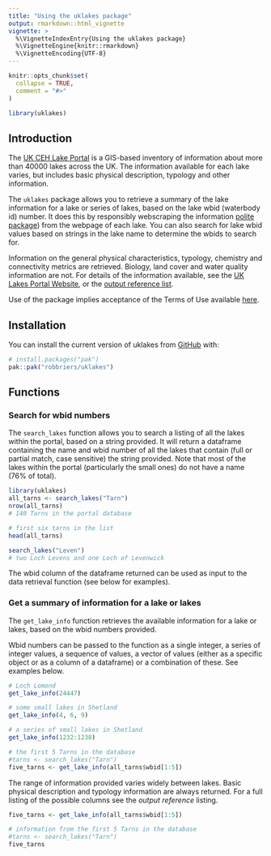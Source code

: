 ```yaml
---
title: "Using the uklakes package"
output: rmarkdown::html_vignette
vignette: >
  %\VignetteIndexEntry{Using the uklakes package}
  %\VignetteEngine{knitr::rmarkdown}
  %\VignetteEncoding{UTF-8}
---
```


```r
knitr::opts_chunk$set(
  collapse = TRUE,
  comment = "#>"
)
```

```r
library(uklakes)
```

## Introduction 

The [UK CEH Lake Portal](https://uklakes.ceh.ac.uk/) is a GIS-based inventory of information about more than 40000 lakes across the UK. The information available for each lake varies, but includes basic physical description, typology and other information.

The `uklakes` package allows you to retrieve a summary of the lake information for a lake or series of lakes, based on the lake wbid (waterbody id) number. It does this by responsibly webscraping the information [polite package](https://cran.r-project.org/package=polite)) from the webpage of each lake. You can also search for lake wbid values based on strings in the lake name to determine the wbids to search for.

Information on the general physical characteristics, typology, chemistry and connectivity metrics are retrieved. Biology, land cover and water quality information are not. For details of the information available, see the [UK Lakes Portal Website](https://uklakes.ceh.ac.uk/), or the [output reference list](../articles/uklakes_output_ref.html).

Use of the package implies acceptance of the Terms of Use available [here](https://www.ceh.ac.uk/terms-of-use).

## Installation

You can install the current version of uklakes from [GitHub](https://github.com/) with:

```r
# install.packages("pak")
pak::pak("robbriers/uklakes")
```

## Functions

### Search for wbid numbers

The `search_lakes` function allows you to search a listing of all the lakes within the portal, based on a string provided. It will return a dataframe containing the name and wbid number of all the lakes that contain (full or partial match, case sensitive) the string provided. Note that most of the lakes within the portal (particularly the small ones) do not have a name (76% of total).

```r
library(uklakes)
all_tarns <- search_lakes("Tarn")
nrow(all_tarns)
# 140 Tarns in the portal database

# first six tarns in the list
head(all_tarns)

search_lakes("Leven")
# two Loch Levens and one Loch of Levenwick
```

The wbid column of the dataframe returned can be used as input to the data retrieval function (see below for examples).

### Get a summary of information for a lake or lakes

The `get_lake_info` function retrieves the available information for a lake or lakes, based on the wbid numbers provided.

Wbid numbers can be passed to the function as a single integer, a series of integer values, a sequence of values, a vector of values (either as a specific object or as a column of a dataframe) or a combination of these. See examples below.

```r
# Loch Lomond
get_lake_info(24447)

# some small lakes in Shetland
get_lake_info(4, 6, 9)

# a series of small lakes in Shetland
get_lake_info(1232:1238)

# the first 5 Tarns in the database
#tarns <- search_lakes("Tarn")
five_tarns <- get_lake_info(all_tarns$wbid[1:5])
```

The range of information provided varies widely between lakes. Basic physical description and typology information are always returned. For a full listing of the possible columns see the *output reference* listing.

```r
five_tarns <- get_lake_info(all_tarns$wbid[1:5])
```


```r
# information from the first 5 Tarns in the database
#tarns <- search_lakes("Tarn")
five_tarns
```
